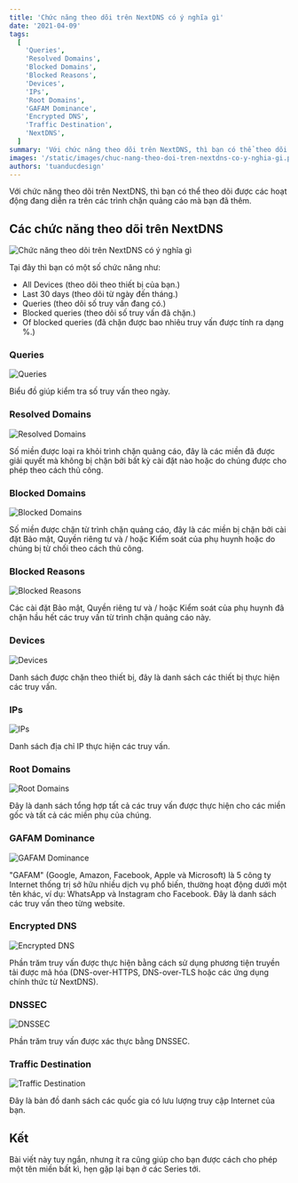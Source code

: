 ```yaml
---
title: 'Chức năng theo dõi trên NextDNS có ý nghĩa gì'
date: '2021-04-09'
tags:
  [
    'Queries',
    'Resolved Domains',
    'Blocked Domains',
    'Blocked Reasons',
    'Devices',
    'IPs',
    'Root Domains',
    'GAFAM Dominance',
    'Encrypted DNS',
    'Traffic Destination',
    'NextDNS',
  ]
summary: 'Với chức năng theo dõi trên NextDNS, thì bạn có thể theo dõi được các hoạt động đang diễn ra trên các trình chặn quảng cáo mà bạn đã thêm.'
images: '/static/images/chuc-nang-theo-doi-tren-nextdns-co-y-nghia-gi.png'
authors: 'tuanducdesign'
---
```


Với chức năng theo dõi trên NextDNS, thì bạn có thể theo dõi được các hoạt động đang diễn ra trên các trình chặn quảng cáo mà bạn đã thêm.

## Các chức năng theo dõi trên NextDNS

![Chức năng theo dõi trên NextDNS có ý nghĩa gì](/static/images/chuc-nang-theo-doi-tren-nextdns-co-y-nghia-gi.png)

Tại đây thì bạn có một số chức năng như:

- All Devices (theo dõi theo thiết bị của bạn.)
- Last 30 days (theo dõi từ ngày đến tháng.)
- Queries (theo dõi số truy vấn đang có.)
- Blocked queries (theo dõi số truy vấn đã chặn.)
- Of blocked queries (đã chặn được bao nhiêu truy vấn được tính ra dạng %.)

### Queries

![Queries](/static/images/queries.png)

Biểu đồ giúp kiểm tra số truy vấn theo ngày.

### Resolved Domains

![Resolved Domains](/static/images/resolved-domains.png)

Số miền được loại ra khỏi trình chặn quảng cáo, đây là các miền đã được giải quyết mà không bị chặn bởi bất kỳ cài đặt nào hoặc do chúng được cho phép theo cách thủ công.

### Blocked Domains

![Blocked Domains](/static/images/blocked-domains.png)

Số miền được chặn từ trình chặn quảng cáo, đây là các miền bị chặn bởi cài đặt Bảo mật, Quyền riêng tư và / hoặc Kiểm soát của phụ huynh hoặc do chúng bị từ chối theo cách thủ công.

### Blocked Reasons

![Blocked Reasons](/static/images/blocked-reasons.png)

Các cài đặt Bảo mật, Quyền riêng tư và / hoặc Kiểm soát của phụ huynh đã chặn hầu hết các truy vấn từ trình chặn quảng cáo này.

### Devices

![Devices](/static/images/devices.png)

Danh sách được chặn theo thiết bị, đây là danh sách các thiết bị thực hiện các truy vấn.

### IPs

![IPs](/static/images/ips.png)

Danh sách địa chỉ IP thực hiện các truy vấn.

### Root Domains

![Root Domains](/static/images/root-domains.png)

Đây là danh sách tổng hợp tất cả các truy vấn được thực hiện cho các miền gốc và tất cả các miền phụ của chúng.

### GAFAM Dominance

![GAFAM Dominance](/static/images/gafam-dominance.png)

"GAFAM" (Google, Amazon, Facebook, Apple và Microsoft) là 5 công ty Internet thống trị sở hữu nhiều dịch vụ phổ biến, thường hoạt động dưới một tên khác, ví dụ: WhatsApp và Instagram cho Facebook. Đây là danh sách các truy vấn theo từng website.

### Encrypted DNS

![Encrypted DNS](/static/images/encrypted-dns.png)

Phần trăm truy vấn được thực hiện bằng cách sử dụng phương tiện truyền tải được mã hóa (DNS-over-HTTPS, DNS-over-TLS hoặc các ứng dụng chính thức từ NextDNS).

### DNSSEC

![DNSSEC](/static/images/dnssec.png)

Phần trăm truy vấn được xác thực bằng DNSSEC.

### Traffic Destination

![Traffic Destination](/static/images/traffic-destination.png)

Đây là bản đồ danh sách các quốc gia có lưu lượng truy cập Internet của bạn.

## Kết

Bài viết này tuy ngắn, nhưng ít ra cũng giúp cho bạn được cách cho phép một tên miền bất kì, hẹn gặp lại bạn ở các Series tới.
